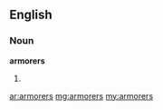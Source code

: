 ==English==

===Noun===
'''armorers'''

# {{plural of|[[armorer]]}}

[[ar:armorers]]
[[mg:armorers]]
[[my:armorers]]